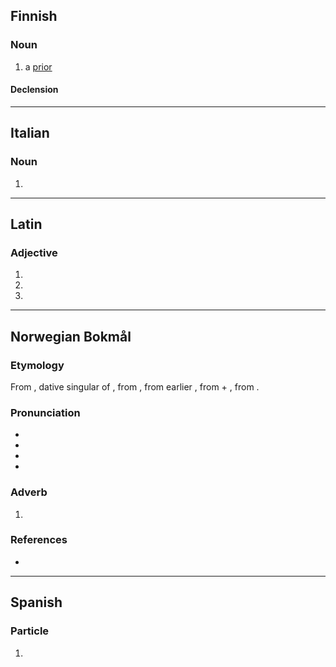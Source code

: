 ==Finnish==

===Noun===
{{fi-noun}}

# a [[prior]]

====Declension====
{{fi-decl-paperi|prior|a}}

----

==Italian==

===Noun===
{{head|it|noun form|g=m}}

# {{plural of|it|priore}}

----

==Latin==

===Adjective===
{{la-adj-form|priōrī}}

# {{inflection of|la|prior||dat|m|s}}
# {{inflection of|la|prior||dat|f|s}}
# {{inflection of|la|prior||dat|n|s}}

----

==Norwegian Bokmål==

===Etymology===
From {{bor|nb|la|priōrī}}, dative singular of {{der|nb|la-med|prior||former, prior, previous}}, from {{der|nb|itc-pro|*priōs||former}}, from earlier {{m|itc-pro|*prijōs}}, from {{m|itc-pro|*pri}} + {{m|itc-pro|*-jōs}}, from {{der|nb|ine-pro|*-yōs|*-yōs ~ *-is-}}.

===Pronunciation===
* {{IPA|nb|/ˈpriːoːrɪ/}}
* {{audio|nb|NB - Pronunciation of Norwegian Bokmål «priori».ogg|Audio}}
* {{rhymes|nb|oːrɪ}}
* {{hyphenation|nb|pri|o|ri}}

===Adverb===
{{head|nb|adverb}}

# {{only used in|nb|a priori||a priori}}

===References===
* {{R:NAOB}}

----

==Spanish==

===Particle===
{{head|es|particle}}

# {{only used in|es|a priori}}